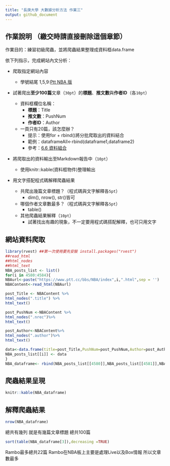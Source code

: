```yaml
---
title: "長庚大學 大數據分析方法 作業三"
output: github_document
---
```


## 作業說明 （繳交時請直接刪除這個章節）

作業目的：練習初級爬蟲，並將爬蟲結果整理成資料框data.frame

依下列指示，完成網站內文分析：

- 爬取指定網站內容

    - 學號結尾 1,5,9:[Ptt NBA 版](https://www.ptt.cc/bbs/NBA/index.html)

    
- 試著爬出**至少100篇**文章（`30pt`）的**標題**、**推文數**與**作者ID**（各`10pt`）
    - 資料框欄位名稱：
        - **標題**：Title
        - **推文數**：PushNum
        - **作者ID**：Author
    - 一頁只有20篇，該怎麼辦？
        - 提示：使用for + rbind()將分批爬取出的資料結合
        - 範例：dataframeAll<-rbind(dataframe1,dataframe2) 
        - 參考：[6.6 資料組合](http://yijutseng.github.io/DataScienceRBook/manipulation.html#section-6.6)
    
- 將爬取出的資料輸出至Markdown報告中（`10pt`）
    - 使用knitr::kable(資料框物件)整理輸出
    
- 用文字搭配程式碼解釋爬蟲結果 
    - 共爬出幾篇文章標題？（程式碼與文字解釋各`5pt`）
        - dim(), nrow(), str()皆可
    - 哪個作者文章數最多？（程式碼與文字解釋各`5pt`）
        - table()
    - 其他爬蟲結果解釋（`10pt`）
        - 試著找出有趣的現象，不一定要用程式碼搭配解釋，也可只用文字

    

## 網站資料爬取
```r
library(rvest) ##第一次使用要先安裝 install.packages("rvest")
##read_html
##html_nodes
##html_text
NBA_posts_list <- list()
for(i in 4580:4584){
NBAurl<-paste("https://www.ptt.cc/bbs/NBA/index",i,".html",sep = '')
NBAContent<-read_html(NBAurl)

post_Title <- NBAContent %>%
html_nodes(".title") %>% 
html_text()

post_PushNum <-NBAContent %>%
html_nodes(".nrec")%>%
html_text()

post_Author<-NBAContent%>%
html_nodes(".author")%>%
html_text()

data<-data.frame(title=post_Title,PushNum=post_PushNum,Author=post_Author)
NBA_posts_list[[i]] <- data
}
NBA_dataframe<- rbind(NBA_posts_list[[4580]],NBA_posts_list[[4581]],NBA_posts_list[[4582]],NBA_posts_list[[4583]],NBA_posts_list[[4584]])
```
## 爬蟲結果呈現
```r
knitr::kable(NBA_dataframe)
```

## 解釋爬蟲結果 
```r
nrow(NBA_dataframe)
```

總共有幾列
就是有幾篇文章標題
總共100篇

```r
sort(table(NBA_dataframe[3]),decreasing =TRUE)
```

Rambo最多總共22篇
Rambo在NBA板上主要是處理Live以及Box情報 所以文章數最多


